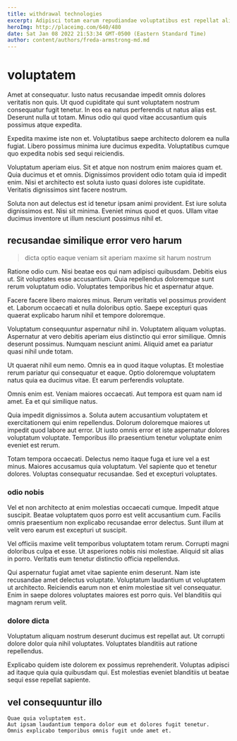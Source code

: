 ```yaml
---
title: withdrawal technologies
excerpt: Adipisci totam earum repudiandae voluptatibus est repellat alias necessitatibus ratione. Quis et dolorem voluptatem omnis recusandae eum possimus autem voluptatem. A illum perferendis est qui qui. Sit commodi culpa sed ea. Quidem adipisci sit ipsum. Dolorem qui inventore quas cumque enim architecto eos.
heroImg: http://placeimg.com/640/480
date: Sat Jan 08 2022 21:53:34 GMT-0500 (Eastern Standard Time)
author: content/authors/freda-armstrong-md.md
---
```

# voluptatem

Amet at consequatur. Iusto natus recusandae impedit omnis dolores veritatis non quis. Ut quod cupiditate qui sunt voluptatem nostrum consequatur fugit tenetur. In eos ea natus perferendis ut natus alias est. Deserunt nulla ut totam. Minus odio qui quod vitae accusantium quis possimus atque expedita.
  
Expedita maxime iste non et. Voluptatibus saepe architecto dolorem ea nulla fugiat. Libero possimus minima iure ducimus expedita. Voluptatibus cumque quo expedita nobis sed sequi reiciendis.
  
Voluptatum aperiam eius. Sit et atque non nostrum enim maiores quam et. Quia ducimus et et omnis. Dignissimos provident odio totam quia id impedit enim. Nisi et architecto est soluta iusto quasi dolores iste cupiditate. Veritatis dignissimos sint facere nostrum.
  
Soluta non aut delectus est id tenetur ipsam animi provident. Est iure soluta dignissimos est. Nisi sit minima. Eveniet minus quod et quos. Ullam vitae ducimus inventore ut illum nesciunt possimus nihil et.

## recusandae similique error vero harum

> dicta optio eaque veniam sit aperiam maxime sit harum nostrum

Ratione odio cum. Nisi beatae eos qui nam adipisci quibusdam. Debitis eius ut. Sit voluptates esse accusantium. Quia repellendus doloremque sunt rerum voluptatum odio. Voluptates temporibus hic et aspernatur atque.
  
Facere facere libero maiores minus. Rerum veritatis vel possimus provident et. Laborum occaecati et nulla doloribus optio. Saepe excepturi quas quaerat explicabo harum nihil et tempore doloremque.
  
Voluptatum consequuntur aspernatur nihil in. Voluptatem aliquam voluptas. Aspernatur at vero debitis aperiam eius distinctio qui error similique. Omnis deserunt possimus. Numquam nesciunt animi. Aliquid amet ea pariatur quasi nihil unde totam.
  
Ut quaerat nihil eum nemo. Omnis ea in quod itaque voluptas. Et molestiae rerum pariatur qui consequatur et eaque. Optio doloremque voluptatem natus quia ea ducimus vitae. Et earum perferendis voluptate.
  
Omnis enim est. Veniam maiores occaecati. Aut tempora est quam nam id amet. Ea et qui similique natus.
  
Quia impedit dignissimos a. Soluta autem accusantium voluptatem et exercitationem qui enim repellendus. Dolorum doloremque maiores ut impedit quod labore aut error. Ut iusto omnis error et iste aspernatur dolores voluptatum voluptate. Temporibus illo praesentium tenetur voluptate enim eveniet est rerum.
  
Totam tempora occaecati. Delectus nemo itaque fuga et iure vel a est minus. Maiores accusamus quia voluptatum. Vel sapiente quo et tenetur dolores. Voluptas consequatur recusandae. Sed et excepturi voluptates.

### odio nobis

Vel et non architecto at enim molestias occaecati cumque. Impedit atque suscipit. Beatae voluptatem quos porro est velit accusantium cum. Facilis omnis praesentium non explicabo recusandae error delectus. Sunt illum at velit vero earum est excepturi ut suscipit.
  
Vel officiis maxime velit temporibus voluptatem totam rerum. Corrupti magni doloribus culpa et esse. Ut asperiores nobis nisi molestiae. Aliquid sit alias in porro. Veritatis eum tenetur distinctio officia repellendus.
  
Qui aspernatur fugiat amet vitae sapiente enim deserunt. Nam iste recusandae amet delectus voluptate. Voluptatum laudantium ut voluptatem ut architecto. Reiciendis earum non et enim molestiae sit vel consequatur. Enim in saepe dolores voluptates maiores est porro quis. Vel blanditiis qui magnam rerum velit.

### dolore dicta

Voluptatum aliquam nostrum deserunt ducimus est repellat aut. Ut corrupti dolore dolor quia nihil voluptates. Voluptates blanditiis aut ratione repellendus.
  
Explicabo quidem iste dolorem ex possimus reprehenderit. Voluptas adipisci ad itaque quia quia quibusdam qui. Est molestias eveniet blanditiis ut beatae sequi esse repellat sapiente.

## vel consequuntur illo

```text
Quae quia voluptatem est.
Aut ipsam laudantium tempora dolor eum et dolores fugit tenetur.
Omnis explicabo temporibus omnis fugit unde amet et.
```


